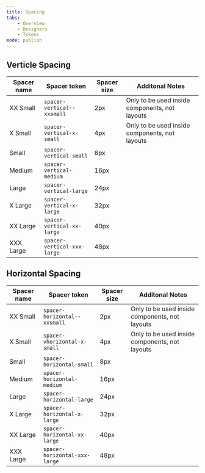 ```yaml
---
title: Spacing
tabs:
    - Overview
    - Designers
    - Tokens
mode: publish
---
```


## Verticle Spacing

|Spacer name|Spacer token|Spacer size|Additonal Notes|
|---|---|---|---|
|XX Small|`spacer-vertical--xxsmall`|2px|Only to be used inside components, not layouts|
|X Small|`spacer-vertical-x-small`|4px|Only to be used inside components, not layouts|
|Small|`spacer-vertical-small`|8px||
|Medium|`spacer-vertical-medium`|16px||
|Large|`spacer-vertical-large`|24px||
|X Large|`spacer-vertical-x-large`|32px||
|XX Large|`spacer-vertical-xx-large`|40px||
|XXX Large|`spacer-vertical-xxx-large`|48px||

## Horizontal Spacing

|Spacer name|Spacer token|Spacer size|Additonal Notes|
|---|---|---|---|
|XX Small|`spacer-horizontal--xxsmall`|2px|Only to be used inside components, not layouts|
|X Small|`spacer-vhorizontal-x-small`|4px|Only to be used inside components, not layouts|
|Small|`spacer-horizontal-small`|8px||
|Medium|`spacer-horizontal-medium`|16px||
|Large|`spacer-horizontal-large`|24px||
|X Large|`spacer-horizontal-x-large`|32px||
|XX Large|`spacer-horizontal-xx-large`|40px||
|XXX Large|`spacer-horizontal-xxx-large`|48px||
